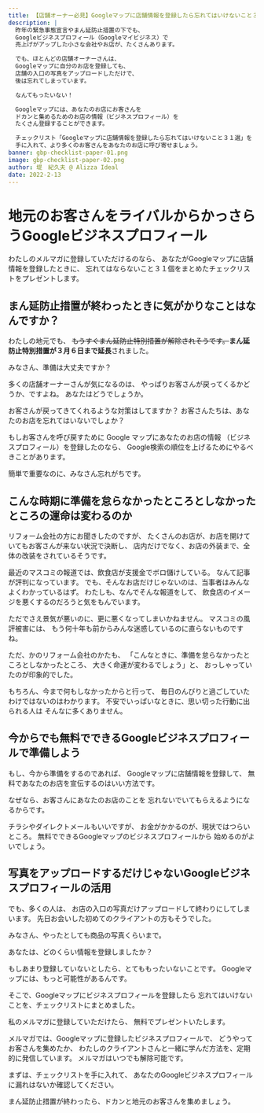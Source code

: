 ```yaml
---
title: 【店舗オーナー必見】Googleマップに店舗情報を登録したら忘れてはいけないこと３１選
description: |
  昨年の緊急事態宣言やまん延防止措置の下でも、
  Googleビジネスプロフィール（Googleマイビジネス）で
  売上げがアップした小さな会社やお店が、たくさんあります。

  でも、ほとんどの店舗オーナーさんは、
  Googleマップに自分のお店を登録しても、
  店舗の入口の写真をアップロードしただけで、
  後は忘れてしまっています。

  なんてもったいない！

  Googleマップには、あなたのお店にお客さんを
  ドカンと集めるためのお店の情報（ビジネスプロフィール）を
  たくさん登録することができます。

  チェックリスト「Googleマップに店舗情報を登録したら忘れてはいけないこと３１選」を
  手に入れて、より多くのお客さんをあなたのお店に呼び寄せましょう。
banner: gbp-checklist-paper-01.png
image: gbp-checklist-paper-02.png
author: 堤　紀久夫 @ Alizza Ideal
date: 2022-2-13
---
```

# 地元のお客さんをライバルからかっさらうGoogleビジネスプロフィール

わたしのメルマガに登録していただけるのなら、
あなたがGoogleマップに店舗情報を登録したときに、
忘れてはならないこと３１個をまとめたチェックリストをプレゼントします。

<Squeeze title="メルマガに登録してチェックリストを受け取る"
 tag="gbp" />

## まん延防止措置が終わったときに気がかりなことはなんですか？

わたしの地元でも、 <s>もうすぐまん延防止特別措置が解除されそうです。</s><b>まん延防止特別措置が３月６日まで延長</b>されました。

みなさん、準備は大丈夫ですか？

多くの店舗オーナーさんが気になるのは、
やっぱりお客さんが戻ってくるかどうか、ですよね。
あなたはどうでしょうか。

お客さんが戻ってきてくれるような対策はしてますか？
お客さんたちは、あなたのお店を忘れてはいないでしょか？

もしお客さんを呼び戻すために Google マップにあなたのお店の情報
（ビジネスプロフィール）を登録したのなら、
Google検索の順位を上げるためにやるべきことがあります。

簡単で重要なのに、みなさん忘れがちです。

## こんな時期に準備を怠らなかったところとしなかったところの運命は変わるのか

リフォーム会社の方にお聞きしたのですが、
たくさんのお店が、お店を開けていてもお客さんが来ない状況で決断し、
店内だけでなく、お店の外装まで、全体の改装をされているそうです。

最近のマスコミの報道では、飲食店が支援金でボロ儲けしている。
なんて記事が評判になっています。
でも、そんなお店だけじゃないのは、当事者はみんなよくわかっているはず。
わたしも、なんでそんな報道をして、
飲食店のイメージを悪くするのだろうと気をもんでいます。

ただでさえ景気が悪いのに、更に悪くなってしまいかねません。
マスコミの風評被害には、
もう何十年も前からみんな迷惑しているのに直らないものですね。

ただ、かのリフォーム会社のかたも、
「こんなときに、準備を怠らなかったところとしなかったところ、
大きく命運が変わるでしょう」と、
おっしゃっていたのが印象的でした。

もちろん、今まで何もしなかったからと行って、
毎日のんびりと過ごしていたわけではないのはわかります。
不安でいっぱいなときに、思い切った行動に出られる人は
そんなに多くありません。

## 今からでも無料でできるGoogleビジネスプロフィールで準備しよう

もし、今から準備をするのであれば、
Googleマップに店舗情報を登録して、
無料であなたのお店を宣伝するのはいい方法です。

なぜなら、お客さんにあなたのお店のことを
忘れないでいてもらえるようになるからです。

チラシやダイレクトメールもいいですが、
お金がかかるのが、現状ではつらいところ。
無料でできるGoogleマップのビジネスプロフィールから
始めるのがよいでしょう。

## 写真をアップロードするだけじゃないGoogleビジネスプロフィールの活用

でも、多くの人は、
お店の入口の写真だけアップロードして終わりにしてしまいます。
先日お会いした初めてのクライアントの方もそうでした。

みなさん、やったとしても商品の写真くらいまで。

あなたは、どのくらい情報を登録しましたか？

もしあまり登録していないとしたら、とてももったいないことです。
Googleマップには、もっと可能性があるんです。

そこで、Googleマップにビジネスプロフィールを登録したら
忘れてはいけないことを、チェックリストにまとめました。

私のメルマガに登録していただけたら、
無料でプレゼントいたします。

メルマガでは、Googleマップに登録したビジネスプロフィールで、
どうやってお客さんを集めたか、
わたしのクライアントさんと一緒に学んだ方法を、定期的に発信しています。
メルマガはいつでも解除可能です。

まずは、チェックリストを手に入れて、
あなたのGoogleビジネスプロフィールに漏れはないか確認してください。

まん延防止措置が終わったら、ドカンと地元のお客さんを集めましょう。

<Squeeze title="メルマガに登録してチェックリストを受け取る"
 tag="gbp" />

